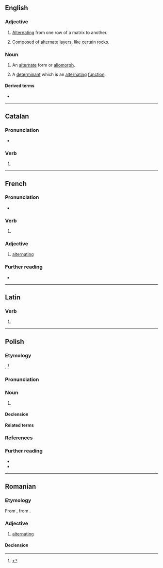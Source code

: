 ==English==

===Adjective===
{{en-adj|-}}

# [[alternate|Alternating]] from one row of a matrix to another.
# {{lb|en|geology}} Composed of alternate layers, like certain rocks.

===Noun===
{{en-noun}}

# {{lb|en|linguistics}} An [[alternate]] form or [[allomorph]].
# {{lb|en|mathematics}} A [[determinant]] which is an [[alternating]] [[function]].

====Derived terms====
* {{l|en|alternant matrix}}

----

==Catalan==

===Pronunciation===
* {{ca-IPA}}

===Verb===
{{head|ca|present participle}}

# {{ca-verb form of|t=pres|m=ptc|alternar}}

----

==French==

===Pronunciation===
* {{audio|fr|LL-Q150 (fra)-WikiLucas00-alternant.wav|Audio}}

===Verb===
{{head|fr|present participle}}

# {{present participle of|fr|alterner|nocat=1}}

===Adjective===
{{fr-adj}}

# [[alternating]]

===Further reading===
* {{R:TLFi}}

----

==Latin==

===Verb===
{{la-verb-form|alternant}}

# {{inflection of|la|alternō||3|p|pres|actv|indc}}

----

==Polish==

===Etymology===
{{bor+|pl|la|alternāns}}. {{etydate|1910}}<ref>{{R:pl:NFJP}}</ref>

===Pronunciation===
{{pl-p|a1=LL-Q809 (pol)-Tashi-alternant.wav|a2=LL-Q809 (pol)-ThineCupOverfloweth-alternant.wav|ac1=Audio 1|ac2=Audio 2}}

===Noun===
{{pl-noun|m-in}}

# {{lb|pl|phonology}} {{l|en|alternant}} {{gl|various realizations of alteration}}

====Declension====
{{pl-decl-noun-m-in}}

====Related terms====
{{col3|pl|title=noun|alternacja}}
{{col3|pl|title=adjective|alternacyjny}}
{{col3|pl|title=verb|alternować}}

===References===
<references/>

===Further reading===
* {{R:pl:WSJP}}
* {{R:pl:PWN}}

----

==Romanian==

===Etymology===
From {{bor|ro|fr|alternant}}, from {{der|ro|la|alternare}}.

===Adjective===
{{ro-adj}}

# [[alternating]]

====Declension====
{{ro-decl-adj}}